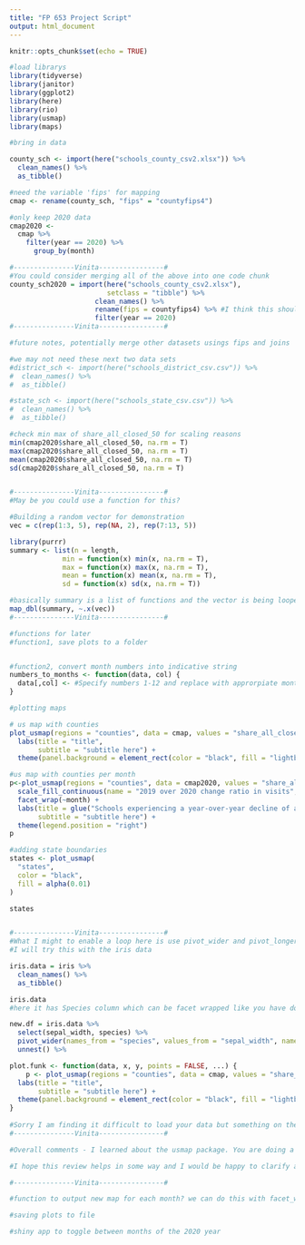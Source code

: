 ```yaml
---
title: "FP 653 Project Script"
output: html_document
---
```


```r
knitr::opts_chunk$set(echo = TRUE)
```


```r
#load librarys 
library(tidyverse)
library(janitor)
library(ggplot2)
library(here)
library(rio)
library(usmap)
library(maps)

```


```r
#bring in data

county_sch <- import(here("schools_county_csv2.xlsx")) %>% 
  clean_names() %>%
  as_tibble()

#need the variable 'fips' for mapping
cmap <- rename(county_sch, "fips" = "countyfips4")

#only keep 2020 data
cmap2020 <- 
  cmap %>% 
    filter(year == 2020) %>% 
      group_by(month)

#---------------Vinita----------------#
#You could consider merging all of the above into one code chunk
county_sch2020 = import(here("schools_county_csv2.xlsx"),
                        setclass = "tibble") %>% 
                     clean_names() %>%
                     rename(fips = countyfips4) %>% #I think this should also work with mutate
                     filter(year == 2020)
#---------------Vinita----------------#

#future notes, potentially merge other datasets usings fips and joins

#we may not need these next two data sets
#district_sch <- import(here("schools_district_csv.csv")) %>% 
#  clean_names() %>%
#  as_tibble()

#state_sch <- import(here("schools_state_csv.csv")) %>% 
#  clean_names() %>%
#  as_tibble()

#check min max of share_all_closed_50 for scaling reasons
min(cmap2020$share_all_closed_50, na.rm = T)
max(cmap2020$share_all_closed_50, na.rm = T)
mean(cmap2020$share_all_closed_50, na.rm = T)
sd(cmap2020$share_all_closed_50, na.rm = T)


#---------------Vinita----------------#
#May be you could use a function for this?

#Building a random vector for demonstration
vec = c(rep(1:3, 5), rep(NA, 2), rep(7:13, 5))

library(purrr)
summary <- list(n = length, 
             min = function(x) min(x, na.rm = T),
             max = function(x) max(x, na.rm = T),
             mean = function(x) mean(x, na.rm = T), 
             sd = function(x) sd(x, na.rm = T))

#basically summary is a list of functions and the vector is being looped inside summary. Not sure if you need to do this for all variables but I think you can 
map_dbl(summary, ~.x(vec))
#---------------Vinita----------------#

```

```r
#functions for later
#function1, save plots to a folder 


#function2, convert month numbers into indicative string 
numbers_to_months <- function(data, col) {
  data[,col] <- #Specify numbers 1-12 and replace with approrpiate month name  
}

```


```r
#plotting maps

# us map with counties
plot_usmap(regions = "counties", data = cmap, values = "share_all_closed_75") + 
  labs(title = "title",
       subtitle = "subtitle here") + 
  theme(panel.background = element_rect(color = "black", fill = "lightblue"))

#us map with counties per month
p<-plot_usmap(regions = "counties", data = cmap2020, values = "share_all_closed_50") + 
  scale_fill_continuous(name = "2019 over 2020 change ratio in visits", na.value = "white") +
  facet_wrap(~month) +
  labs(title = glue("Schools experiencing a year-over-year decline of at least 50 percent for month:{cmap2020$month}"), #need to figure out how to glue properly
       subtitle = "subtitle here") + 
  theme(legend.position = "right")
p

#adding state boundaries
states <- plot_usmap(
  "states", 
  color = "black",
  fill = alpha(0.01)
) 

states


#---------------Vinita----------------#
#What I might to enable a loop here is use pivot_wider and pivot_longer
#I will try this with the iris data 

iris.data = iris %>% 
  clean_names() %>% 
  as_tibble() 

iris.data
#here it has Species column which can be facet wrapped like you have done above. However, I am going to plot sepal_width for 3 columns representing 3 species 

new.df = iris.data %>% 
  select(sepal_width, species) %>% 
  pivot_wider(names_from = "species", values_from = "sepal_width", names_prefix = "sep.wid_") %>% 
  unnest() %>% 

plot.funk <- function(data, x, y, points = FALSE, ...) {
    p <- plot_usmap(regions = "counties", data = cmap, values = "share_all_closed_75") + 
  labs(title = "title",
       subtitle = "subtitle here") + 
  theme(panel.background = element_rect(color = "black", fill = "lightblue"))
}
  
#Sorry I am finding it difficult to load your data but something on the lines of the code above should work. 
#---------------Vinita----------------#

#Overall comments - I learned about the usmap package. You are doing a great job trying to loop the plots and it really made me think. I like how you are using the glue function and scale_fill_continuous. I highly encourage you to look at other arguments in import, it made my life much easier. I like how you are keeping the color aesthic simple to communicate your information. It can be very difficult to parse through multiple colors. 

#I hope this review helps in some way and I would be happy to clarify any parts if that helps

#---------------Vinita----------------#

#function to output new map for each month? we can do this with facet_wrap
```

```r
#saving plots to file


```

```r
#shiny app to toggle between months of the 2020 year

```